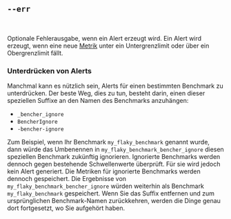 ## `--err`

<br />

Optionale Fehlerausgabe, wenn ein Alert erzeugt wird.
Ein Alert wird erzeugt, wenn eine neue [Metrik][metric] unter ein Untergrenzlimit oder über ein Obergrenzlimit fällt.

### Unterdrücken von Alerts
Manchmal kann es nützlich sein, Alerts für einen bestimmten Benchmark zu unterdrücken.
Der beste Weg, dies zu tun, besteht darin, einen dieser speziellen Suffixe an den Namen des Benchmarks anzuhängen:

- `_bencher_ignore`
- `BencherIgnore`
- `-bencher-ignore`

Zum Beispiel, wenn Ihr Benchmark `my_flaky_benchmark` genannt wurde, dann würde das Umbenennen in `my_flaky_benchmark_bencher_ignore`
diesen speziellen Benchmark zukünftig ignorieren.
Ignorierte Benchmarks werden dennoch gegen bestehende Schwellenwerte überprüft.
Für sie wird jedoch kein Alert generiert.
Die Metriken für ignorierte Benchmarks werden dennoch gespeichert.
Die Ergebnisse von `my_flaky_benchmark_bencher_ignore` würden weiterhin als Benchmark `my_flaky_benchmark` gespeichert.
Wenn Sie das Suffix entfernen und zum ursprünglichen Benchmark-Namen zurückkehren,
werden die Dinge genau dort fortgesetzt, wo Sie aufgehört haben.

[metric]: /de/docs/explanation/benchmarking/#metric